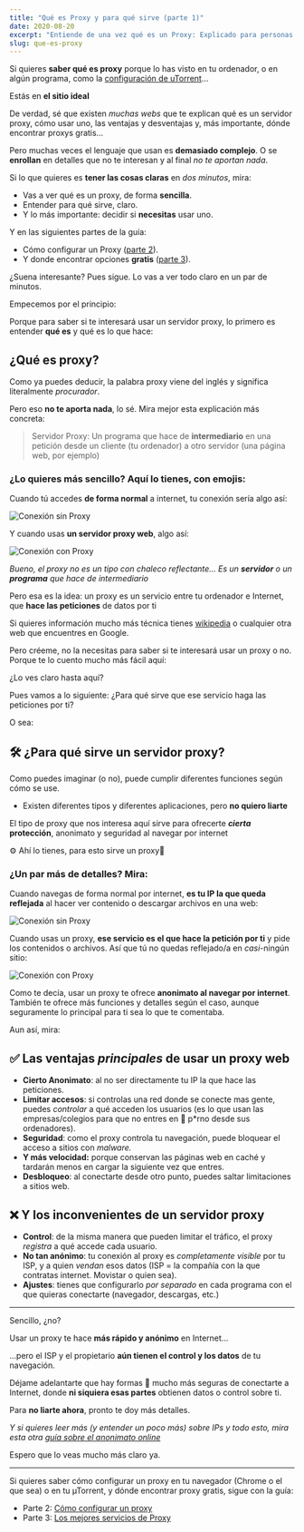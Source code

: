```yaml
---
title: "Qué es Proxy y para qué sirve (parte 1)"
date: 2020-08-20
excerpt: "Entiende de una vez qué es un Proxy: Explicado para personas normales, sin palabras raras ni parrafadas. Y con emojis"
slug: que-es-proxy
---
```


Si quieres **saber qué es proxy** porque lo has visto en tu ordenador, o en algún programa, como la [configuración de uTorrent](https://comousarutorrent.com/como-configurar-utorrent/)...

Estás en **el sitio ideal**

De verdad, sé que existen _muchas webs_ que te explican qué es un servidor proxy, cómo usar uno, las ventajas y desventajas y, más importante, dónde encontrar proxys gratis…

Pero muchas veces el lenguaje que usan es **demasiado complejo**. O se **enrollan** en detalles que no te interesan y al final _no te aportan nada_.

Si lo que quieres es **tener las cosas claras** en _dos minutos_, mira:

- Vas a ver qué es un proxy, de forma **sencilla**.
- Entender para qué sirve, claro.
- Y lo más importante: decidir si **necesitas** usar uno.

Y en las siguientes partes de la guía:

- Cómo configurar un Proxy ([parte 2](/guias/como-usar-proxy/)).
- Y donde encontrar opciones **gratis** ([parte 3](/guias/mejores-servidores-proxy-gratis/)).

¿Suena interesante? Pues sigue. Lo vas a ver todo claro en un par de minutos.

Empecemos por el principio:

Porque para saber si te interesará usar un servidor proxy, lo primero es entender **qué es** y qué es lo que hace:

## ¿Qué es proxy?

Como ya puedes deducir, la palabra proxy viene del inglés y significa literalmente _procurador_.

Pero eso **no te aporta nada**, lo sé. Mira mejor esta explicación más concreta:

> Servidor Proxy: Un programa que hace de **intermediario** en una petición desde un cliente (tu ordenador) a otro servidor (una página web, por ejemplo)

### ¿Lo quieres más sencillo? Aquí lo tienes, con emojis:

Cuando tú accedes **de forma normal** a internet, tu conexión sería algo así:

![Conexión sin Proxy](_proxy1.png)

Y cuando usas **un servidor proxy web**, algo así:

![Conexión con Proxy](_proxy2.png)

_Bueno, el proxy no es un tipo con chaleco reflectante… Es un **servidor** o un **programa** que hace de intermediario_

Pero esa es la idea: un proxy es un servicio entre tu ordenador e Internet, que **hace las peticiones** de datos por ti

<div class="box">

Si quieres información mucho más técnica tienes [wikipedia](https://es.wikipedia.org/wiki/Servidor_proxy) o cualquier otra web que encuentres en Google.

Pero créeme, no la necesitas para saber si te interesará usar un proxy o no. Porque te lo cuento mucho más fácil aquí:

</div>

¿Lo ves claro hasta aquí?

Pues vamos a lo siguiente: ¿Para qué sirve que ese servicio haga las peticiones por ti?

O sea:

## 🛠 ¿Para qué sirve un servidor proxy?

Como puedes imaginar (o no), puede cumplir diferentes funciones según cómo se use.

- Existen diferentes tipos y diferentes aplicaciones, pero **no quiero liarte**

El tipo de proxy que nos interesa aquí sirve para ofrecerte **_cierta_ protección**, anonimato y seguridad al navegar por internet

⚙️ Ahí lo tienes, para esto sirve un proxy

### ¿Un par más de detalles? Mira:

Cuando navegas de forma normal por internet, **es tu IP la que queda reflejada** al hacer ver contenido o descargar archivos en una web:

![Conexión sin Proxy](_proxy1.png)

Cuando usas un proxy, **ese servicio es el que hace la petición por ti** y pide los contenidos o archivos. Así que tú no quedas reflejado/a en _casi_-ningún sitio:

![Conexión con Proxy](_proxy2.png)

Como te decía, usar un proxy te ofrece **anonimato al navegar por internet**. También te ofrece más funciones y detalles según el caso, aunque seguramente lo principal para ti sea lo que te comentaba.

Aun así, mira:

## ✅ Las ventajas _principales_ de usar un proxy web

- **Cierto Anonimato**: al no ser directamente tu IP la que hace las peticiones.
- **Limitar accesos**: si controlas una red donde se conecte mas gente, puedes _controlar_ a qué acceden los usuarios (es lo que usan las empresas/colegios para que no entres en 🙈 p\*rno desde sus ordenadores).
- **Seguridad**: como el proxy controla tu navegación, puede bloquear el acceso a sitios con _malware._
- **Y más velocidad:** porque conservan las páginas web en caché y tardarán menos en cargar la siguiente vez que entres.
- **Desbloqueo**: al conectarte desde otro punto, puedes saltar limitaciones a sitios web.

## ❌ Y los inconvenientes de un servidor proxy

- **Control**: de la misma manera que pueden limitar el tráfico, el proxy _registra_ a qué accede cada usuario.
- **No tan anónimo**: tu conexión al proxy es _completamente visible_ por tu ISP, y a quien _vendan_ esos datos (ISP = la compañía con la que contratas internet. Movistar o quien sea).
- **Ajustes**: tienes que configurarlo _por separado_ en cada programa con el que quieras conectarte (navegador, descargas, etc.)

---

Sencillo, ¿no?

Usar un proxy te hace **más rápido y anónimo** en Internet…

…pero el ISP y el propietario **aún tienen el control y los datos** de tu navegación.

Déjame adelantarte que hay formas 🔐 mucho más seguras de conectarte a Internet, donde **ni siquiera esas partes** obtienen datos o control sobre ti.

Para **no liarte ahora**, pronto te doy más detalles.

_Y si quieres leer más (y entender un poco más) sobre IPs y todo esto, mira esta otra [guía sobre el anonimato online](/guias/que-es-vpn/)_

Espero que lo veas mucho más claro ya.

---

Si quieres saber cómo configurar un proxy en tu navegador (Chrome o el que sea) o en tu µTorrent, y dónde encontrar proxy gratis, sigue con la guía:

- Parte 2: [Cómo configurar un proxy](/guias/como-usar-proxy/)
- Parte 3: [Los mejores servicios de Proxy](/guias/mejores-servidores-proxy-gratis/)
